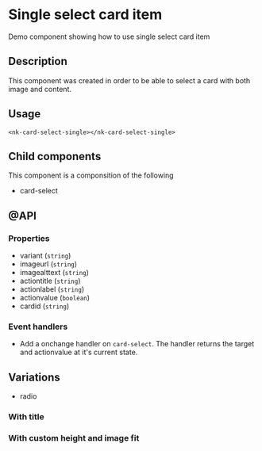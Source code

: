 
<Meta title="SOLID/SingleSelectCardItem" />

# Single select card item

Demo component showing how to use single select card item

<Canvas of={Stories.Default} />

## Description

This component was created in order to be able to select a card with both image and content.

## Usage

`<nk-card-select-single></nk-card-select-single>`

## Child components

This component is a componsition of the following

- card-select

## @API

### Properties

- variant (`string`)
- imageurl (`string`)
- imagealttext (`string`)
- actiontitle (`string`)
- actionlabel (`string`)
- actionvalue (`boolean`)
- cardid (`string`)

### Event handlers

- Add a onchange handler on `card-select`. The handler returns the target and actionvalue at it's current state.

## Variations

- radio

### With title

<Canvas of={Stories.WithTitle} />

### With custom height and image fit

<Canvas of={Stories.WithCustom} />
